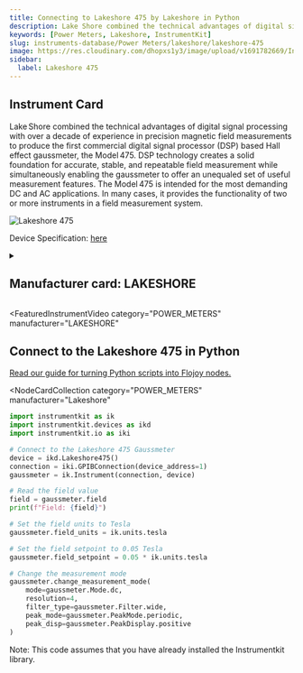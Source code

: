 ```yaml
---
title: Connecting to Lakeshore 475 by Lakeshore in Python
description: Lake Shore combined the technical advantages of digital signal processing with over a decade of experience in precision magnetic field measurements to produce the first commercial digital signal processor (DSP) based Hall effect gaussmeter, the Model 475. DSP technology creates a solid foundation for accurate, stable, and repeatable field measurement while simultaneously enabling the gaussmeter to offer an unequaled set of useful measurement features. The Model 475 is intended for the most demanding DC and AC applications. In many cases, it provides the functionality of two or more instruments in a field measurement system.
keywords: [Power Meters, Lakeshore, InstrumentKit]
slug: instruments-database/Power Meters/lakeshore/lakeshore-475
image: https://res.cloudinary.com/dhopxs1y3/image/upload/v1691782669/Instruments/Power%20Meters/Lakeshore-475/Lakeshore-475.png
sidebar:
  label: Lakeshore 475
---
```



## Instrument Card

Lake Shore combined the technical advantages of digital signal processing with over a decade of experience in precision magnetic field measurements to produce the first commercial digital signal processor (DSP) based Hall effect gaussmeter, the Model 475. DSP technology creates a solid foundation for accurate, stable, and repeatable field measurement while simultaneously enabling the gaussmeter to offer an unequaled set of useful measurement features. The Model 475 is intended for the most demanding DC and AC applications. In many cases, it provides the functionality of two or more instruments in a field measurement system.

![Lakeshore 475](https://res.cloudinary.com/dhopxs1y3/image/upload/v1691782669/Instruments/Power%20Meters/Lakeshore-475/Lakeshore-475.png)

Device Specification: [here](https://www.optixs.cz/data/ke-stazeni/475_dsp_gaussmeter-d879.pdf)

<details style={{ marginTop: "15px"}}>
<summary><h2 style={{display:'inline'}}>Manufacturer card: LAKESHORE</h2></summary>

![LAKESHORE](https://res.cloudinary.com/dhopxs1y3/image/upload/v1692813206/Instruments/Vendor%20Logos/Lakeshore_Cryotronics.png)

Supporting advanced scientific research, Lake Shore is a leading global innovator in measurement and control solutions.

- Headquarters: Westerville, Ohio, USA
- Yearly Revenue (millions, USD): 21.4
- Vendor Website: [here](https://www.lakeshore.com/home)

</details>


<FeaturedInstrumentVideo
  category="POWER_METERS"
  manufacturer="LAKESHORE"
></FeaturedInstrumentVideo>

## Connect to the Lakeshore 475 in Python

[Read our guide for turning Python scripts into Flojoy nodes.](https://docs.flojoy.ai/contribution/blocks/custom-flojoy-block/)


<Tabs>
<TabItem value="Flojoy" label="Flojoy" className="flojoy-instrument-tabs">

<NodeCardCollection
  category="POWER_METERS"
  manufacturer="Lakeshore"
></NodeCardCollection>

</TabItem>
<TabItem value="InstrumentKit" label="InstrumentKit">

```python
import instrumentkit as ik
import instrumentkit.devices as ikd
import instrumentkit.io as iki

# Connect to the Lakeshore 475 Gaussmeter
device = ikd.Lakeshore475()
connection = iki.GPIBConnection(device_address=1)
gaussmeter = ik.Instrument(connection, device)

# Read the field value
field = gaussmeter.field
print(f"Field: {field}")

# Set the field units to Tesla
gaussmeter.field_units = ik.units.tesla

# Set the field setpoint to 0.05 Tesla
gaussmeter.field_setpoint = 0.05 * ik.units.tesla

# Change the measurement mode
gaussmeter.change_measurement_mode(
    mode=gaussmeter.Mode.dc,
    resolution=4,
    filter_type=gaussmeter.Filter.wide,
    peak_mode=gaussmeter.PeakMode.periodic,
    peak_disp=gaussmeter.PeakDisplay.positive
)
```

Note: This code assumes that you have already installed the Instrumentkit library.

</TabItem>
</Tabs>
